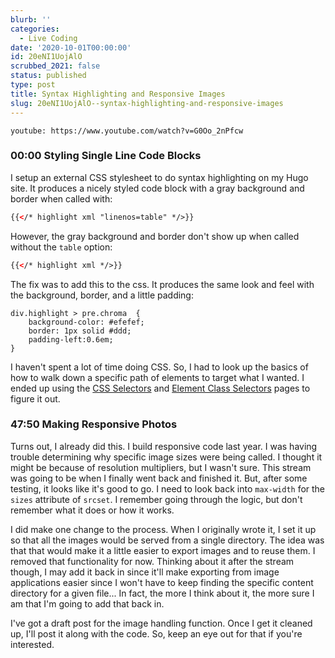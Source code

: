 ```yaml
---
blurb: ''
categories:
  - Live Coding
date: '2020-10-01T00:00:00'
id: 20eNI1UojAlO
scrubbed_2021: false
status: published
type: post
title: Syntax Highlighting and Responsive Images
slug: 20eNI1UojAlO--syntax-highlighting-and-responsive-images
---
```


`youtube: https://www.youtube.com/watch?v=G0Oo_2nPfcw`


### 00:00 Styling Single Line Code Blocks

I setup an external CSS stylesheet to do syntax highlighting on my Hugo site. It produces a nicely styled code block with a gray background and border when called with:

```xml
{{</* highlight xml "linenos=table" */>}}
```

However, the gray background and border don't show up when called without the `table` option:

```xml
{{</* highlight xml */>}}
```

The fix was to add this to the css. It produces the same look and feel with the background, border, and a little padding:

```css{numberLines: true}
div.highlight > pre.chroma  { 
    background-color: #efefef; 
    border: 1px solid #ddd; 
    padding-left:0.6em; 
}
```

I haven't spent a lot of time doing CSS. So, I had to look up the basics of how to walk down a specific path of elements to target what I wanted. I ended up using the [CSS Selectors](https://www.w3schools.com/cssref/css_selectors.asp) and [Element Class Selectors](https://www.w3schools.com/cssref/sel_element_class.asp) pages to figure it out. 

### 47:50 Making Responsive Photos

Turns out, I already did this. I build responsive code last year. I was having trouble determining why specific image sizes were being called. I thought it might be because of resolution multipliers, but I wasn't sure. This stream was going to be when I finally went back and finished it. But, after some testing, it looks like it's good to go. I need to look back into `max-width` for the `sizes` attribute of `srcset`. I remember going through the logic, but don't remember what it does or how it works. 

I did make one change to the process. When I originally wrote it, I set it up so that all the images would be served from a single directory. The idea was that that would make it a little easier to export images and to reuse them. I removed that functionality for now. Thinking about it after the stream though, I may add it back in since it'll make exporting from image applications easier since I won't have to keep finding the specific content directory for a given file... In fact, the more I think about it, the more sure I am that I'm going to add that back in. 

I've got a draft post for the image handling function. Once I get it cleaned up, I'll post it along with the code. So, keep an eye out for that if you're interested.
